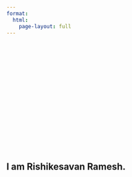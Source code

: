 ```yaml
---
format: 
  html:
    page-layout: full
---
```


<script src="typed_js/typed.min.js"></script>
<style>
  body {

//  transition: background-color 0.5s ease;
  transition: background-image 0.5s ease;
//  background-image: url("images/coder.jpg");
  background-size: auto;
  background-repeat: no-repeat;
}
  .center-xy {
          margin: 0;
          position: absolute;
          top: 10%;

     }  
</style>

:::: {.center-xy}
# I am Rishikesavan Ramesh.
  <span class="typing"></span>

  <script type="text/javascript">
    var typed = new Typed('.typing',{
      strings: ["Designer.", "Coder.", "Foss Advocate.", "Linux User.", "Mechatronics Engineer."],
      loop: true,
      typeSpeed: 65,
      backSpeed: 65,
      smartBackspace: false,
      shuffle: false,
      startDelay: 1000,
      loopCount: Infinity,
      showCursor: true,
      cursorChar: '|',
      onComplete: function(self) {
        self.cursor.remove();
      },
      preStringTyped: function(arrayPos) {
        // Change background image based on the array position
         var images = ["url(images/coder.jpg)","url(images/coder.jpg)", "url(images/coder.jpg)", "url(images/coder.jpg)", "url(images/coder.jpg)"];
       document.body.style.backgroundImage = images[arrayPos];

//        var colors = ["#FF0000", "#00FF00", "#0000FF", "#FFFF00", "#FF00FF"];
//      document.body.style.backgroundColor = colors[arrayPos];


      }
    });
  </script>

::::
